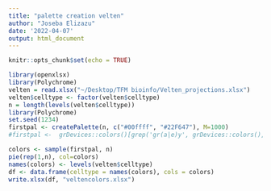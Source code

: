 ```yaml
---
title: "palette creation velten"
author: "Joseba Elizazu"
date: '2022-04-07'
output: html_document
---
```


```r
knitr::opts_chunk$set(echo = TRUE)
```

```r
library(openxlsx)
library(Polychrome)
velten = read.xlsx("~/Desktop/TFM bioinfo/Velten_projections.xlsx")
velten$celltype <- factor(velten$celltype)
n = length(levels(velten$celltype))
library(Polychrome)
set.seed(1234)
firstpal <- createPalette(n, c("#00ffff", "#22F647"), M=1000)
#firstpal <-  grDevices::colors()[grep('gr(a|e)y', grDevices::colors(), invert = T)]

colors <- sample(firstpal, n)
pie(rep(1,n), col=colors)
names(colors) <- levels(velten$celltype)
df <- data.frame(celltype = names(colors), cols = colors)
write.xlsx(df, "veltencolors.xlsx")






```

